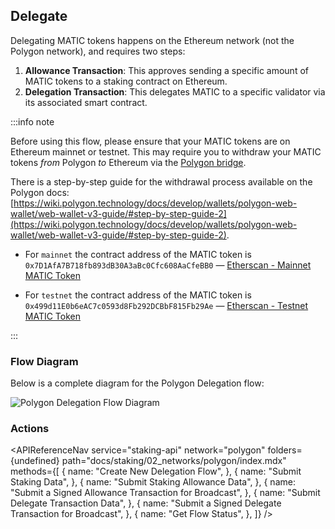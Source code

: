 
## Delegate

Delegating MATIC tokens happens on the Ethereum network (not the Polygon network), and requires two steps:

1. **Allowance Transaction**: This approves sending a specific amount of MATIC tokens to a staking contract on Ethereum.
2. **Delegation Transaction**: This delegates MATIC to a specific validator via its associated smart contract.

:::info note

Before using this flow, please ensure that your MATIC tokens are on Ethereum mainnet or testnet.
This may require you to withdraw your MATIC tokens _from_ Polygon _to_ Ethereum via the [Polygon bridge](https://wallet.polygon.technology/polygon/bridge/withdraw).

There is a step-by-step guide for the withdrawal process available on the Polygon docs: [https://wiki.polygon.technology/docs/develop/wallets/polygon-web-wallet/web-wallet-v3-guide/#step-by-step-guide-2](https://wiki.polygon.technology/docs/develop/wallets/polygon-web-wallet/web-wallet-v3-guide/#step-by-step-guide-2).

- For `mainnet` the contract address of the MATIC token is `0x7D1AfA7B718fb893dB30A3aBc0Cfc608AaCfeBB0` &mdash; [Etherscan - Mainnet MATIC Token](https://etherscan.io/token/0x7d1afa7b718fb893db30a3abc0cfc608aacfebb0#balances)

- For `testnet` the contract address of the MATIC token is `0x499d11E0b6eAC7c0593d8Fb292DCBbF815Fb29Ae` &mdash; [Etherscan - Testnet MATIC Token](https://goerli.etherscan.io/token/0x499d11E0b6eAC7c0593d8Fb292DCBbF815Fb29Ae#balances)

:::

### Flow Diagram

Below is a complete diagram for the Polygon Delegation flow:

<img
  src={img1}
  alt="Polygon Delegation Flow Diagram"
  className="inline-image"
/>

### Actions

<APIReferenceNav
  service="staking-api"
  network="polygon"
  folders={undefined}
  path="docs/staking/02_networks/polygon/index.mdx"
  methods={[
    {
      name: "Create New Delegation Flow",
    },
    {
      name: "Submit Staking Data",
    },
    {
      name: "Submit Staking Allowance Data",
    },
    {
      name: "Submit a Signed Allowance Transaction for Broadcast",
    },
    {
      name: "Submit Delegate Transaction Data",
    },
    {
      name: "Submit a Signed Delegate Transaction for Broadcast",
    },
    {
      name: "Get Flow Status",
    },
  ]}
/>
